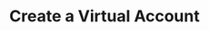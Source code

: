 ---
title: Create a Virtual Account
api: POST /v2.01/{ClientId}/wallets/{WalletId}/virtual-accounts/{VirtualAccountId}
---